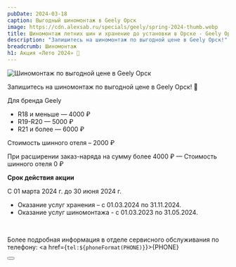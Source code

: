 ```yaml
---
pubDate: 2024-03-18
caption: Выгодный шиномонтаж в Geely Орск
image: https://cdn.alexsab.ru/specials/geely/spring-2024-thumb.webp
title: Шиномонтаж летних шин и хранение до установки в Орске - Geely Орск
description: "Запишитесь на шиномонтаж по выгодной цене в Geely Орск!"
breadcrumb: Шиномонтаж
h1: Акция «Лето 2024» 🌸
---
```


<img src="https://cdn.alexsab.ru/specials/geely/spring-2024.webp" alt="Шиномонтаж по выгодной цене в Geely Орск" class="w-full" />
<br/>

Запишитесь на шиномонтаж по выгодной цене в Geely Орск! 🚗
<br/>

Для бренда Geely
- R18 и меньше — 4000 ₽
- R19-R20 — 5000 ₽
- R21 и более — 6000 ₽
 
Стоимость шинного отеля – 2000 ₽

При расширении заказ-наряда на сумму более 4000 ₽ — Стоимость шинного отеля  0 ₽
<br/>

<b>Срок действия акции</b>

С 01 марта 2024 г. до 30 июня 2024 г.

* Оказание услуг хранения – с 01.03.2024 по 31.11.2024.
* Оказание услуг шиномонтажа - с 01.03.2023 по 31.05.2024.
<br/>

Более подробная информация в отделе сервисного обслуживания по телефону: <a href={`tel:${phoneFormat(PHONE)}`}>{PHONE}</a>

<div class="flex justify-center mt-10 mb-5">
    <Button 
        classes="popup-link block !px-4 xl:!px-8 !py-2 xl:!py-3 !text-white !no-underline" 
        url="#common-modal" 
        title="Записаться"
        dataTitle="Записаться на выгодный шиномонтаж"
        dataFormName={`Акция Веска 2024. Выгодный шиномонтаж`}
    />
</div>
